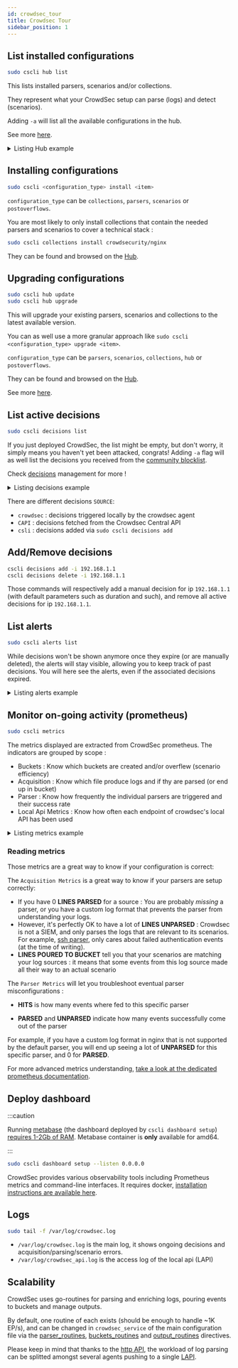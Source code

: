 ```yaml
---
id: crowdsec_tour
title: Crowdsec Tour
sidebar_position: 1
---
```


## List installed configurations

```bash
sudo cscli hub list
```

This lists installed parsers, scenarios and/or collections. 

They represent what your CrowdSec setup can parse (logs) and detect (scenarios). 

Adding `-a` will list all the available configurations in the hub.

See more [here](/u/user_guides/hub_mgmt).

<details>
  <summary>Listing Hub example</summary>

```bash
sudo cscli hub list
INFO[0000] Loaded 13 collecs, 17 parsers, 21 scenarios, 3 post-overflow parsers 
INFO[0000] unmanaged items : 23 local, 0 tainted        
INFO[0000] PARSERS:                                     
--------------------------------------------------------------------------------------------------------------
 NAME                            📦 STATUS    VERSION  LOCAL PATH                                             
--------------------------------------------------------------------------------------------------------------
 crowdsecurity/mysql-logs        ✔️  enabled  0.1      /etc/crowdsec/parsers/s01-parse/mysql-logs.yaml        
 crowdsecurity/sshd-logs         ✔️  enabled  0.1      /etc/crowdsec/parsers/s01-parse/sshd-logs.yaml         
 crowdsecurity/dateparse-enrich  ✔️  enabled  0.1      /etc/crowdsec/parsers/s02-enrich/dateparse-enrich.yaml 
 crowdsecurity/whitelists        ✔️  enabled  0.1      /etc/crowdsec/parsers/s02-enrich/whitelists.yaml       
 crowdsecurity/geoip-enrich      ✔️  enabled  0.2      /etc/crowdsec/parsers/s02-enrich/geoip-enrich.yaml     
 crowdsecurity/syslog-logs       ✔️  enabled  0.1      /etc/crowdsec/parsers/s00-raw/syslog-logs.yaml         
--------------------------------------------------------------------------------------------------------------
INFO[0000] SCENARIOS:                                   
-------------------------------------------------------------------------------------
 NAME                    📦 STATUS    VERSION  LOCAL PATH                            
-------------------------------------------------------------------------------------
 crowdsecurity/mysql-bf  ✔️  enabled  0.1      /etc/crowdsec/scenarios/mysql-bf.yaml 
 crowdsecurity/ssh-bf    ✔️  enabled  0.1      /etc/crowdsec/scenarios/ssh-bf.yaml   
-------------------------------------------------------------------------------------
INFO[0000] COLLECTIONS:                                 
---------------------------------------------------------------------------------
 NAME                 📦 STATUS    VERSION  LOCAL PATH                           
---------------------------------------------------------------------------------
 crowdsecurity/mysql  ✔️  enabled  0.1      /etc/crowdsec/collections/mysql.yaml 
 crowdsecurity/sshd   ✔️  enabled  0.1      /etc/crowdsec/collections/sshd.yaml  
 crowdsecurity/linux  ✔️  enabled  0.2      /etc/crowdsec/collections/linux.yaml 
---------------------------------------------------------------------------------
INFO[0000] POSTOVERFLOWS:                               
--------------------------------------
 NAME  📦 STATUS  VERSION  LOCAL PATH 
--------------------------------------
--------------------------------------

```
</details>

## Installing configurations

```bash
sudo cscli <configuration_type> install <item>
```

`configuration_type` can be `collections`, `parsers`, `scenarios` or `postoverflows`.

You are most likely to only install collections that contain the needed parsers and scenarios to cover a technical stack :

```bash
sudo cscli collections install crowdsecurity/nginx
```

They can be found and browsed on the [Hub](https://hub.crowdsec.net/browse/#configurations).


## Upgrading configurations

```bash
sudo cscli hub update
sudo cscli hub upgrade
```

This will upgrade your existing parsers, scenarios and collections to the latest available version.

You can as well use a more granular approach like `sudo cscli <configuration_type> upgrade <item>`.

`configuration_type` can be `parsers`, `scenarios`, `collections`, `hub` or `postoverflows`.

They can be found and browsed on the [Hub](https://hub.crowdsec.net/browse/#configurations).

See more [here](/u/user_guides/hub_mgmt).


## List active decisions


```bash
sudo cscli decisions list
```

If you just deployed CrowdSec, the list might be empty, but don't worry, it simply means you haven't yet been attacked, congrats! Adding `-a` flag will as well list the decisions you received from the [community blocklist](/central_api/intro.md).

Check [decisions](/u/user_guides/hub_mgmt) management for more !

<details>
  <summary>Listing decisions example</summary>

```bash
sudo cscli decisions list
+-----+-----------+-------------+------------------------------------+--------+---------+----+--------+--------------------+----------+
| ID  | SOURCE    | SCOPE:VALUE |               REASON               | ACTION | COUNTRY | AS | EVENTS |     EXPIRATION     | ALERT ID |
+-----+-----------+-------------+------------------------------------+--------+---------+----+--------+--------------------+----------+
| 802 | cscli     | Ip:1.2.3.5  | manual 'ban' from                  | ban    |         |    |      1 | 3h50m58.10039043s  |     802  |
|     |           |             | 'b76cc7b1bbdc489e93909d2043031de8' |        |         |    |        |                    |          |
| 801 | crowdsec  | Ip:192.168.1.1  | crowdsecurity/ssh-bf               | ban    |         |    |      6 | 3h59m45.100387557s |     801  |
+-----+-----------+-------------+------------------------------------+--------+---------+----+--------+--------------------+----------+
```
</details>

There are different decisions `SOURCE`:

  - `crowdsec` : decisions triggered locally by the crowdsec agent 
  - `CAPI` : decisions fetched from the Crowdsec Central API
  - `csli` : decisions added via `sudo cscli decisions add`

## Add/Remove decisions

```bash
cscli decisions add -i 192.168.1.1
cscli decisions delete -i 192.168.1.1
```

Those commands will respectively add a manual decision for ip `192.168.1.1` (with default parameters such as duration and such), and remove all active decisions for ip `192.168.1.1`.



## List alerts

```bash
sudo cscli alerts list
```

While decisions won't be shown anymore once they expire (or are manually deleted), the alerts will stay visible, allowing you to keep track of past decisions.
You will here see the alerts, even if the associated decisions expired.

<details>
  <summary>Listing alerts example</summary>

```bash
sudo cscli alerts list --since 1h
+----+-------------+----------------------------+---------+----+-----------+---------------------------+
| ID | SCOPE:VALUE |           REASON           | COUNTRY | AS | DECISIONS |        CREATED AT         |
+----+-------------+----------------------------+---------+----+-----------+---------------------------+
|  5 | Ip:1.2.3.6  | crowdsecurity/ssh-bf (0.1) | US      |    | ban:1     | 2020-10-29T11:33:36+01:00 |
+----+-------------+----------------------------+---------+----+-----------+---------------------------+
```
</details>


## Monitor on-going activity (prometheus)

```bash
sudo cscli metrics
```

The metrics displayed are extracted from CrowdSec prometheus.
The indicators are grouped by scope :

 - Buckets : Know which buckets are created and/or overflew (scenario efficiency)
 - Acquisition : Know which file produce logs and if thy are parsed (or end up in bucket)
 - Parser : Know how frequently the individual parsers are triggered and their success rate
 - Local Api Metrics : Know how often each endpoint of crowdsec's local API has been used

<details>
  <summary>Listing metrics example</summary>

```bash
sudo cscli metrics
INFO[0000] Buckets Metrics:
+--------------------------------------+---------------+-----------+--------------+--------+---------+
|                BUCKET                | CURRENT COUNT | OVERFLOWS | INSTANCIATED | POURED | EXPIRED |
+--------------------------------------+---------------+-----------+--------------+--------+---------+
| crowdsecurity/http-bad-user-agent    | -             | -         |            7 |      7 |       7 |
| crowdsecurity/http-crawl-non_statics | -             | -         |           82 |    107 |      82 |
| crowdsecurity/http-probing           | -             | -         |            2 |      2 |       2 |
| crowdsecurity/http-sensitive-files   | -             | -         |            1 |      1 |       1 |
| crowdsecurity/ssh-bf                 |            16 |      5562 |         7788 |  41542 |    2210 |
| crowdsecurity/ssh-bf_user-enum       |             8 | -         |         6679 |  12571 |    6671 |
+--------------------------------------+---------------+-----------+--------------+--------+---------+
INFO[0000] Acquisition Metrics:
+---------------------------+------------+--------------+----------------+------------------------+
|          SOURCE           | LINES READ | LINES PARSED | LINES UNPARSED | LINES POURED TO BUCKET |
+---------------------------+------------+--------------+----------------+------------------------+
| /var/log/auth.log         |      92978 |        41542 |          51436 |                  54113 |
| /var/log/messages         |          2 | -            |              2 | -                      |
| /var/log/nginx/access.log |        124 |           99 |             25 |                     88 |
| /var/log/nginx/error.log  |        287 |           63 |            224 |                     29 |
| /var/log/syslog           |      27271 | -            |          27271 | -                      |
+---------------------------+------------+--------------+----------------+------------------------+
INFO[0000] Parser Metrics:
+--------------------------------+--------+--------+----------+
|            PARSERS             |  HITS  | PARSED | UNPARSED |
+--------------------------------+--------+--------+----------+
| child-crowdsecurity/http-logs  |    486 |    232 |      254 |
| child-crowdsecurity/nginx-logs |    723 |    162 |      561 |
| child-crowdsecurity/sshd-logs  | 381792 |  41542 |   340250 |
| crowdsecurity/dateparse-enrich |  41704 |  41704 | -        |
| crowdsecurity/geoip-enrich     |  41641 |  41641 | -        |
| crowdsecurity/http-logs        |    162 |     59 |      103 |
| crowdsecurity/nginx-logs       |    411 |    162 |      249 |
| crowdsecurity/non-syslog       |    411 |    411 | -        |
| crowdsecurity/sshd-logs        |  92126 |  41542 |    50584 |
| crowdsecurity/syslog-logs      | 120251 | 120249 |        2 |
| crowdsecurity/whitelists       |  41704 |  41704 | -        |
+--------------------------------+--------+--------+----------+
INFO[0000] Local Api Metrics:
+----------------------+--------+------+
|        ROUTE         | METHOD | HITS |
+----------------------+--------+------+
| /v1/alerts           | GET    |    3 |
| /v1/alerts           | POST   | 4673 |
| /v1/decisions/stream | GET    | 6498 |
| /v1/watchers/login   | POST   |   23 |
+----------------------+--------+------+
INFO[0000] Local Api Machines Metrics:
+----------------------------------+------------+--------+------+
|             MACHINE              |   ROUTE    | METHOD | HITS |
+----------------------------------+------------+--------+------+
| 9b0656a34ee24343969bf2f30321ba2 | /v1/alerts | POST   | 4673 |
| 9b0656a34ee24343969bf2f30321ba2 | /v1/alerts | GET    |    3 |
+----------------------------------+------------+--------+------+
INFO[0000] Local Api Bouncers Metrics:
+------------------------------+----------------------+--------+------+
|           BOUNCER            |        ROUTE         | METHOD | HITS |
+------------------------------+----------------------+--------+------+
| cs-firewall-bouncer-n3W19Qua | /v1/decisions/stream | GET    | 6498 |
+------------------------------+----------------------+--------+------+
```

</details>

### Reading metrics

Those metrics are a great way to know if your configuration is correct:

The `Acquisition Metrics` is a great way to know if your parsers are setup correctly:

 - If you have 0 **LINES PARSED** for a source : You are probably *missing* a parser, or you have a custom log format that prevents the parser from understanding your logs.
 - However, it's perfectly OK to have a lot of **LINES UNPARSED** : Crowdsec is not a SIEM, and only parses the logs that are relevant to its scenarios. For example, [ssh parser](https://hub.crowdsec.net/author/crowdsecurity/configurations/sshd-logs),  only cares about failed authentication events (at the time of writing).
 - **LINES POURED TO BUCKET** tell you that your scenarios are matching your log sources : it means that some events from this log source made all their way to an actual scenario


The `Parser Metrics` will let you troubleshoot eventual parser misconfigurations :

 - **HITS** is how many events where fed to this specific parser

 - **PARSED** and **UNPARSED** indicate how many events successfully come out of the parser


For example, if you have a custom log format in nginx that is not supported by the default parser, you will end up seeing a lot of **UNPARSED** for this specific parser, and 0 for **PARSED**.

For more advanced metrics understanding, [take a look at the dedicated prometheus documentation](/observability/prometheus.md).


## Deploy dashboard


:::caution

Running [metabase](https://www.metabase.com/) (the dashboard deployed by `cscli dashboard setup`) [requires 1-2Gb of RAM](https://www.metabase.com/docs/latest/troubleshooting-guide/running.html). Metabase container is **only** available for amd64.

:::


```bash
sudo cscli dashboard setup --listen 0.0.0.0
```

CrowdSec provides various observability tools including Prometheus metrics and command-line interfaces.
It requires docker, [installation instructions are available here](https://docs.docker.com/engine/install/).

## Logs

```bash
sudo tail -f /var/log/crowdsec.log
```

 - `/var/log/crowdsec.log` is the main log, it shows ongoing decisions and acquisition/parsing/scenario errors.
 - `/var/log/crowdsec_api.log` is the access log of the local api (LAPI)


## Scalability

CrowdSec uses go-routines for parsing and enriching logs, pouring events to buckets and manage outputs.

By default, one routine of each exists (should be enough to handle ~1K EP/s), and can be changed in `crowdsec_service` of the main configuration file via the [parser_routines](/configuration/crowdsec_configuration.md#parser_routines), [buckets_routines](/configuration/crowdsec_configuration.md#buckets_routines) and [output_routines](/configuration/crowdsec_configuration.md#output_routines) directives.

Please keep in mind that thanks to the [http API](https://crowdsecurity.github.io/api_doc/lapi/), the workload of log parsing can be splitted amongst several agents pushing to a single [LAPI](/local_api/intro.md).
